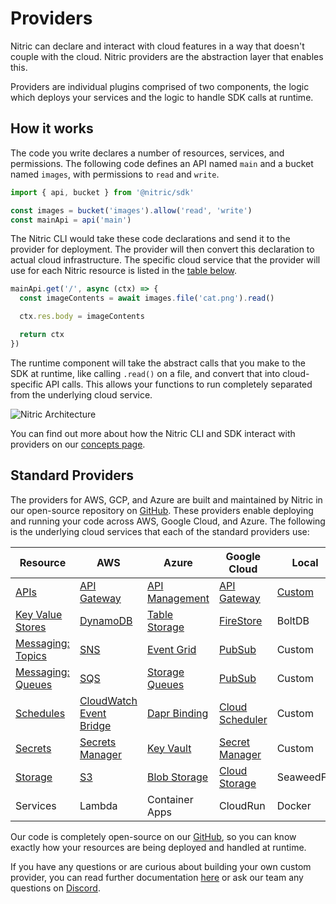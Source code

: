 
# Providers

Nitric can declare and interact with cloud features in a way that doesn't couple with the cloud. Nitric providers are the abstraction layer that enables this.

Providers are individual plugins comprised of two components, the logic which deploys your services and the logic to handle SDK calls at runtime.

## How it works

The code you write declares a number of resources, services, and permissions. The following code defines an API named `main` and a bucket named `images`, with permissions to `read` and `write`.

```js
import { api, bucket } from '@nitric/sdk'

const images = bucket('images').allow('read', 'write')
const mainApi = api('main')
```

The Nitric CLI would take these code declarations and send it to the provider for deployment. The provider will then convert this declaration to actual cloud infrastructure. The specific cloud service that the provider will use for each Nitric resource is listed in the [table below](#standard-providers).

```js
mainApi.get('/', async (ctx) => {
  const imageContents = await images.file('cat.png').read()

  ctx.res.body = imageContents

  return ctx
})
```

The runtime component will take the abstract calls that you make to the SDK at runtime, like calling `.read()` on a file, and convert that into cloud-specific API calls. This allows your functions to run completely separated from the underlying cloud service.

![Nitric Architecture](/docs/images/guides/custom-provider/custom-provider-architecture.png)

You can find out more about how the Nitric CLI and SDK interact with providers on our [concepts page](/guides/getting-started/concepts).

## Standard Providers

The providers for AWS, GCP, and Azure are built and maintained by Nitric in our open-source repository on [GitHub](https://github.com/nitrictech/nitric/tree/main/cloud). These providers enable deploying and running your code across AWS, Google Cloud, and Azure. The following is the underlying cloud services that each of the standard providers use:

| **Resource**                           | **AWS**                                              | **Azure**                                   | **Google Cloud**                             | **Local**                                                                          |
| -------------------------------------- | ---------------------------------------------------- | ------------------------------------------- | -------------------------------------------- | ---------------------------------------------------------------------------------- |
| [APIs](/apis)                          | [API Gateway](./providers/aws/apis)                  | [API Management](./providers/azure/apis)    | [API Gateway](./providers/gcp/apis)          | [Custom](https://github.com/nitrictech/cli/blob/main/pkg/cloud/gateway/gateway.go) |
| [Key Value Stores ](/keyvalue)         | [DynamoDB](./providers/aws/keyvalue)                 | [Table Storage](./providers/azure/keyvalue) | [FireStore](./providers/gcp/keyvalue)        | BoltDB                                                                             |
| [Messaging: Topics](/messaging#topics) | [SNS](./providers/aws/topics)                        | [Event Grid](./providers/azure/topics)      | [PubSub](./providers/gcp/topics)             | Custom                                                                             |
| [Messaging: Queues](/messaging#queues) | [SQS](./providers/aws/queues)                        | [Storage Queues](./providers/azure/queues)  | [PubSub](./providers/gcp/queues)             | Custom                                                                             |
| [Schedules](/schedules)                | [CloudWatch Event Bridge](./providers/aws/schedules) | [Dapr Binding](./providers/azure/schedules) | [Cloud Scheduler](./providers/gcp/schedules) | Custom                                                                             |
| [Secrets](/secrets)                    | [Secrets Manager](./providers/aws/secrets)           | [Key Vault](./providers/azure/secrets)      | [Secret Manager](./providers/gcp/secrets)    | Custom                                                                             |
| [Storage](/storage#buckets)            | [S3](./providers/aws/storage)                        | [Blob Storage](./providers/azure/storage)   | [Cloud Storage](./providers/gcp/storage)     | SeaweedFS                                                                          |
| Services                               | Lambda                                               | Container Apps                              | CloudRun                                     | Docker                                                                             |

Our code is completely open-source on our [GitHub](https://github.com/nitrictech/nitric), so you can know exactly how your resources are being deployed and handled at runtime.

If you have any questions or are curious about building your own custom provider, you can read further documentation [here](./providers/custom/building-custom-provider) or ask our team any questions on [Discord](https://nitric.io/chat).
